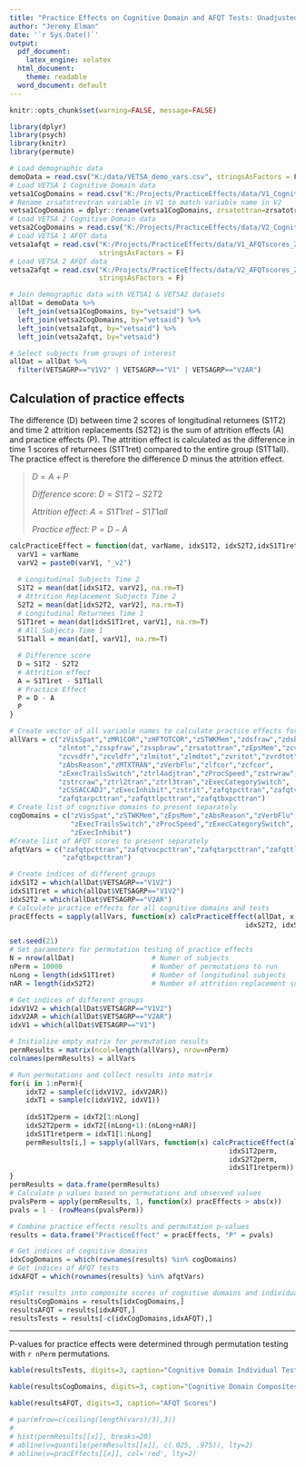 ```yaml
---
title: "Practice Effects on Cognitive Domain and AFQT Tests: Unadjusted scores"
author: "Jeremy Elman"
date: '`r Sys.Date()`'
output:
  pdf_document:
    latex_engine: xelatex
  html_document:
    theme: readable
  word_document: default
---
```


```r
knitr::opts_chunk$set(warning=FALSE, message=FALSE)
```

```r
library(dplyr)
library(psych)
library(knitr)
library(permute)
```

```r
# Load demographic data
demoData = read.csv("K:/data/VETSA_demo_vars.csv", stringsAsFactors = F)
# Load VETSA 1 Cognitive Domain data
vetsa1CogDomains = read.csv("K:/Projects/PracticeEffects/data/V1_CognitiveDomains.csv", stringsAsFactors = F)
# Rename zrsatotrevtran variable in V1 to match variable name in V2
vetsa1CogDomains = dplyr::rename(vetsa1CogDomains, zrsatottran=zrsatotrevtran)
# Load VETSA 2 Cognitive Domain data
vetsa2CogDomains = read.csv("K:/Projects/PracticeEffects/data/V2_CognitiveDomains.csv", stringsAsFactors = F)
# Load VETSA 1 AFQT data
vetsa1afqt = read.csv("K:/Projects/PracticeEffects/data/V1_AFQTscores_Zscored.csv",
                      stringsAsFactors = F)
# Load VETSA 2 AFQT data
vetsa2afqt = read.csv("K:/Projects/PracticeEffects/data/V2_AFQTscores_Zscored.csv",
                      stringsAsFactors = F)

# Join demographic data with VETSA1 & VETSA2 datasets
allDat = demoData %>%
  left_join(vetsa1CogDomains, by="vetsaid") %>% 
  left_join(vetsa2CogDomains, by="vetsaid") %>%
  left_join(vetsa1afqt, by="vetsaid") %>%
  left_join(vetsa2afqt, by="vetsaid")

# Select subjects from groups of interest
allDat = allDat %>%
  filter(VETSAGRP=="V1V2" | VETSAGRP=="V1" | VETSAGRP=="V2AR")

```

## Calculation of practice effects  

The difference (D) between time 2 scores of longitudinal returnees (S1T2) and time 2 attrition replacements (S2T2) is the sum of attrition effects (A) and practice effects (P). The attrition effect is calculated as the difference in time 1 scores of returnees (S1T1ret) compared to the entire group (S1T1all). The practice effect is therefore the difference D minus the attrition effect.

> $D = A + P$  
> 
> *Difference score*:
> $D = S1T2 - S2T2$  
>  
> *Attrition effect*:
> $A = S1T1ret - S1T1all$  
> 
> *Practice effect*:
> $P = D - A$  


```r
calcPracticeEffect = function(dat, varName, idxS1T2, idxS2T2,idxS1T1ret){
  varV1 = varName
  varV2 = paste0(varV1, "_v2")
  
  # Longitudinal Subjects Time 2
  S1T2 = mean(dat[idxS1T2, varV2], na.rm=T)
  # Attrition Replacement Subjects Time 2
  S2T2 = mean(dat[idxS2T2, varV2], na.rm=T)
  # Longitudinal Returnees Time 1
  S1T1ret = mean(dat[idxS1T1ret, varV1], na.rm=T)
  # All Subjects Time 1
  S1T1all = mean(dat[, varV1], na.rm=T)
  
  # Difference score
  D = S1T2 - S2T2
  # Attrition effect
  A = S1T1ret - S1T1all
  # Practice Effect
  P = D - A
  P
}
```


```r
# Create vector of all variable names to calculate practice effects for
allVars = c("zVisSpat","zMR1COR","zHFTOTCOR","zSTWKMem","zdsfraw","zdsbraw",
            "zlntot","zsspfraw","zsspbraw","zrsatottran","zEpsMem","zcvatot",
            "zcvsdfr","zcvldfr","zlmitot","zlmdtot","zvritot","zvrdtot",
            "zAbsReason","zMTXTRAN","zVerbFlu","zlfcor","zcfcor",
            "zExecTrailsSwitch","ztrl4adjtran","zProcSpeed","zstrwraw",
            "zstrcraw","ztrl2tran","ztrl3tran","zExecCategorySwitch",
            "zCSSACCADJ","zExecInhibit","zstrit","zafqtpcttran","zafqtvocpcttran",
            "zafqtarpcttran","zafqttlpcttran","zafqtbxpcttran")
# Create list of cognitive domains to present separately
cogDomains = c("zVisSpat","zSTWKMem","zEpsMem","zAbsReason","zVerbFlu",
               "zExecTrailsSwitch","zProcSpeed","zExecCategorySwitch",
               "zExecInhibit")
#Create list of AFQT scores to present separately
afqtVars = c("zafqtpcttran","zafqtvocpcttran","zafqtarpcttran","zafqttlpcttran",
             "zafqtbxpcttran")

# Create indices of different groups
idxS1T2 = which(allDat$VETSAGRP=="V1V2")
idxS1T1ret = which(allDat$VETSAGRP=="V1V2")
idxS2T2 = which(allDat$VETSAGRP=="V2AR")
# Calculate practice effects for all cognitive domains and tests
pracEffects = sapply(allVars, function(x) calcPracticeEffect(allDat, x, idxS1T2,
                                                          idxS2T2, idxS1T1ret))

```

```r
set.seed(21)
# Set parameters for permutation testing of practice effects
N = nrow(allDat)                   # Numer of subjects
nPerm = 10000                      # Number of permutations to run
nLong = length(idxS1T1ret)         # Number of longitudinal subjects
nAR = length(idxS2T2)              # Number of attrition replacement subjects

# Get indices of different groups
idxV1V2 = which(allDat$VETSAGRP=="V1V2")
idxV2AR = which(allDat$VETSAGRP=="V2AR")
idxV1 = which(allDat$VETSAGRP=="V1")

# Initialize empty matrix for permutation results
permResults = matrix(ncol=length(allVars), nrow=nPerm)
colnames(permResults) = allVars

# Run permutations and collect results into matrix
for(i in 1:nPerm){
    idxT2 = sample(c(idxV1V2, idxV2AR))
    idxT1 = sample(c(idxV1V2, idxV1))
    
    idxS1T2perm = idxT2[1:nLong]
    idxS2T2perm = idxT2[(nLong+1):(nLong+nAR)]
    idxS1T1retperm = idxT1[1:nLong]
    permResults[i,] = sapply(allVars, function(x) calcPracticeEffect(allDat, x, 
                                                      idxS1T2perm,
                                                      idxS2T2perm,
                                                      idxS1T1retperm))
}
permResults = data.frame(permResults)
# Calculate p values based on permutations and observed values
pvalsPerm = apply(permResults, 1, function(x) pracEffects > abs(x))
pvals = 1 - (rowMeans(pvalsPerm))

# Combine practice effects results and permutation p-values
results = data.frame("PracticeEffect" = pracEffects, "P" = pvals)

# Get indices of cognitive domains
idxCogDomains = which(rownames(results) %in% cogDomains)
# Get indices of AFQT tests
idxAFQT = which(rownames(results) %in% afqtVars)

#Split results into composite scores of cognitive domains and individual tests
resultsCogDomains = results[idxCogDomains,]
resultsAFQT = results[idxAFQT,]
resultsTests = results[-c(idxCogDomains,idxAFQT),]
```

--------------------------------------

P-values for practice effects were determined through permutation testing with `r nPerm` permutations. 


```r
kable(resultsTests, digits=3, caption="Cognitive Domain Individual Tests")
```


```r
kable(resultsCogDomains, digits=3, caption="Cognitive Domain Composites")
```


```r
kable(resultsAFQT, digits=3, caption="AFQT Scores")
```

```r
# par(mfrow=c(ceiling(length(vars)/3),3))
# 
# hist(permResults[[x]], breaks=20)
# abline(v=quantile(permResults[[x]], c(.025, .975)), lty=2)
# abline(v=pracEffects[[x]], col='red', lty=2)
```


